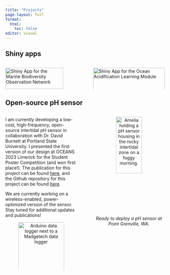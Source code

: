 ```yaml
---
title: "Projects"
page-layout: full
format:
  html:
    toc: false
editor: visual
---
```


## Shiny apps

::: columns
::: {.column width="49%"}
<p><a href="https://ameliaritger.shinyapps.io/mbon-shiny-app/" target="_blank"><img src="images/shiny-mbon.png" alt="Shiny App for the Marine Biodiversity Observation Network" width="90%"/></a></p>
:::

::: {.column width="2%"}
:::

::: {.column width="49%"}
<p><a href="https://ameliaritger.shinyapps.io/intertidal-oa-module/" target="_blank"><img src="images/shiny-oa-module.png" alt="Shiny App for the Ocean Acidification Learning Module" width="100%"/></a></p>
:::
:::

## Open-source pH sensor

::: columns
::: {.column width="49%"}
I am currently developing a low-cost, high-frequency, open-source intertidal pH sensor in collaboration with Dr. David Burnett at Portland State University. I presented the first version of our design at OCEANS 2023 Limerick for the Student Poster Competition (and won first place!). The publication for this project can be found 
<a href="https://ameliaritger.github.io/publications.html">here</a>, and the Github repository for this project can be found <a href="https://github.com/ameliaritger/arduino-ph-sensor" target="_blank">here</a>.

We are currently working on a wireless-enabled, power-optimized version of the sensor. Stay tuned for additional updates and publications!

<center><p><img src="images/arduino-comparison.jpg" alt="Arduino data logger next to a Madgetech data logger" width="80%"/></p></center>

<i>New design data logger (left, black/blue) alongside old design data logger (right, green).</i>
:::

::: {.column width="2%"}
:::

::: {.column width="49%"}
<center><p><img src="images/amelia-ph-sensor.jpg" alt="Amelia holding a pH sensor housing in the rocky intertidal zone on a foggy morning." width="60%"/></p>

<i>Ready to deploy a pH sensor at Point Grenville, WA.</i></center>

:::
:::